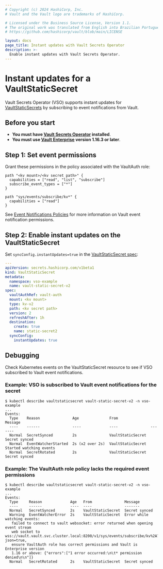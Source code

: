 ```yaml
---
# Copyright (c) 2024 HashiCorp, Inc.
# Vault and the Vault logo are trademarks of HashiCorp.

# Licensed under the Business Source License, Version 1.1.
# The original work was translated from English into Brazilian Portuguese.
# https://github.com/hashicorp/vault/blob/main/LICENSE

layout: docs
page_title: Instant updates with Vault Secrets Operator
description: >-
  Enable instant updates with Vault Secrets Operator.
---
```


# Instant updates for a VaultStaticSecret

Vault Secrets Operator (VSO) supports instant updates for
[VaultStaticSecrets][vss-spec] by subscribing to event notifications from Vault.

## Before you start

- **You must have [Vault Secrets Operator](/vault/docs/platform/k8s/vso/sources/vault) installed**.
- **You must use [Vault Enterprise](/vault/docs/enterprise) version 1.16.3 or later**.

## Step 1: Set event permissions

Grant these permissions in the policy associated with the VaultAuth role:

  ```hcl
  path "<kv mount>/<kv secret path>" {
    capabilities = ["read", "list", "subscribe"]
    subscribe_event_types = ["*"]
  }

  path "sys/events/subscribe/kv*" {
    capabilities = ["read"]
  }
  ```

<Tip>

See [Event Notifications Policies][events-policies] for more information on
Vault event notification permissions.

</Tip>

## Step 2: Enable instant updates on the VaultStaticSecret

Set `syncConfig.instantUpdates=true` in the [VaultStaticSecret spec][vss-spec]:

```yaml
---
apiVersion: secrets.hashicorp.com/v1beta1
kind: VaultStaticSecret
metadata:
  namespace: vso-example
  name: vault-static-secret-v2
spec:
  vaultAuthRef: vault-auth
  mount: <kv mount>
  type: kv-v2
  path: <kv secret path>
  version: 2
  refreshAfter: 1h
  destination:
    create: true
    name: static-secret2
  syncConfig:
    instantUpdates: true
```

## Debugging

Check Kubernetes events on the VaultStaticSecret resource to see if VSO
subscribed to Vault event notifications.

### Example: VSO is subscribed to Vault event notifications for the secret

```shell-session
$ kubectl describe vaultstaticsecret vault-static-secret-v2 -n vso-example
...
Events:
  Type    Reason               Age              From               Message
  ----    ------               ----             ----               -------
  Normal  SecretSynced         2s               VaultStaticSecret  Secret synced
  Normal  EventWatcherStarted  2s (x2 over 2s)  VaultStaticSecret  Started watching events
  Normal  SecretRotated        2s               VaultStaticSecret  Secret synced
```

### Example: The VaultAuth role policy lacks the required event permissions

```shell-session
$ kubectl describe vaultstaticsecret vault-static-secret-v2 -n vso-example
...
Events:
  Type     Reason             Age   From               Message
  ----     ------             ----  ----               -------
  Normal   SecretSynced       2s    VaultStaticSecret  Secret synced
  Warning  EventWatcherError  2s    VaultStaticSecret  Error while watching events:
   failed to connect to vault websocket: error returned when opening event stream
   web socket to wss://vault.vault.svc.cluster.local:8200/v1/sys/events/subscribe/kv%2A?json=true,
   ensure VaultAuth role has correct permissions and Vault is Enterprise version
   1.16 or above: {"errors":["1 error occurred:\n\t* permission denied\n\n"]}
  Normal   SecretRotated      2s    VaultStaticSecret  Secret synced
```

[vss-spec]: /vault/docs/platform/k8s/vso/api-reference#vaultstaticsecretspec
[vault-events]: /vault/docs/concepts/events
[events-policies]: /vault/docs/concepts/events#policies
